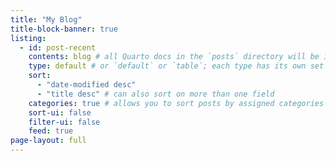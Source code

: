 ---
title: "My Blog"
title-block-banner: true
listing: 
  - id: post-recent
    contents: blog # all Quarto docs in the `posts` directory will be included on your listing page
    type: default # or `default` or `table`; each type has its own set of yaml options to include
    sort: 
      - "date-modified desc"
      - "title desc" # can also sort on more than one field
    categories: true # allows you to sort posts by assigned categories 
    sort-ui: false
    filter-ui: false
    feed: true
page-layout: full
---

:::{post-recent}
:::